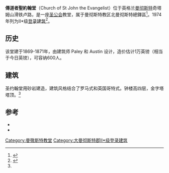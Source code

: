 {{Infobox church
| name = 傳道者聖約翰堂
| image = St John's Church, Cheetham (2).jpg
| imagesize = 200
| pushpin map = Greater Manchester
| pushpin mapsize = 250
| latd = 53.5051
| longd = -2.2426
| location = 英格兰[[曼彻斯特|曼彻斯特]]奇塔姆山滑铁卢路
| coordinates = {{coord|53.5051|-2.2426|region:GB_type:landmark|display=title}}
| denomination = [[圣公会|圣公会]]
| website = [http://www.achurchnearyou.com/cheetham-st-john-the-evangelist/ St John the Evangelist, Cheetham]
| dedication = 傳道者聖約翰
| heritage designation = II*级
| designated date = 1974年10月3日
| architect = Paley and Austin
| architectural type = 教堂
| style = 罗马复兴<br />哥特复兴
| groundbreaking = 1869
| completed date = 1871
| construction cost = £10,000
| materials = 砂岩
| deanery = 北曼彻斯特
| archdeaconry = 曼彻斯特
| diocese = 曼彻斯特教区
| province = 约克教省
}}

'''傳道者聖約翰堂'''（Church of St John the Evangelist）位于英格兰[[曼彻斯特|曼彻斯特]]奇塔姆山滑铁卢路，是一座[[圣公会|圣公会]]教堂，属于曼彻斯特教区北曼彻斯特總鐸區<ref>{{Citation| url = http://www.achurchnearyou.com/cheetham-st-john-the-evangelist/| title = St John the Evangelist, Cheetham| accessdate = 2012-06-16| publisher = [[Church_of_England|Church of England]]| deadurl = yes| archiveurl = https://web.archive.org/web/20121104055251/http://www.achurchnearyou.com/cheetham-st-john-the-evangelist/| archivedate = 2012-11-04}}</ref>。1974年列为II*级[[登录建筑|登录建筑]]<ref name=nhl>{{NHLE |num= 1254832|desc= Church of St John the Evangelist, Cheetham|access-date= 2012-06-16|mode=cs2}}</ref>。

==历史==
该堂建于1869-1871年，由建筑师 Paley 和 Austin 设计，造价估计1万英镑（相当于今日{{Inflation|UK|10000|1871|r=-4}}英镑）{{Inflation-fn|UK}}，可容纳600人。{{sfn|Brandwood|Austin|Hughes|Price|2012|pp=93–94, 224}}

==建筑==
圣约翰堂用砂岩建造，建筑风格结合了罗马式和英国哥特式。钟楼高四层，金字塔塔顶。<ref name=nhl/>{{sfn|Hartwell|Hyde|Pevsner|2004|p=388}}

==参考==
{{Reflist|30em}}
*{{Citation | last = Brandwood| first = Geoff| last2 = Austin| first2 = Tim| last3 = Hughes| first3 = John| last4 = Price| first4 = James| year = 2012| title = The Architecture of Sharpe, Paley and Austin| edition = | volume = | series = | publication-place = Swindon| place = | publisher = [[English_Heritage|English Heritage]]| isbn = 978-1-84802-049-8}}
*{{Citation | last =Hartwell | first =Clare | last2 = Hyde | first2 = Matthew | author3 = Nikolaus Pevsner | series= The Buildings of England| title =Lancashire: Manchester and the South-East |edition= | publisher =Yale University Press | year =2004 | location =New Haven and London | isbn =0-300-10583-5 }}

[[Category:曼徹斯特教堂|Category:曼徹斯特教堂]]
[[Category:大曼彻斯特郡II*级登录建筑|Category:大曼彻斯特郡II*级登录建筑]]